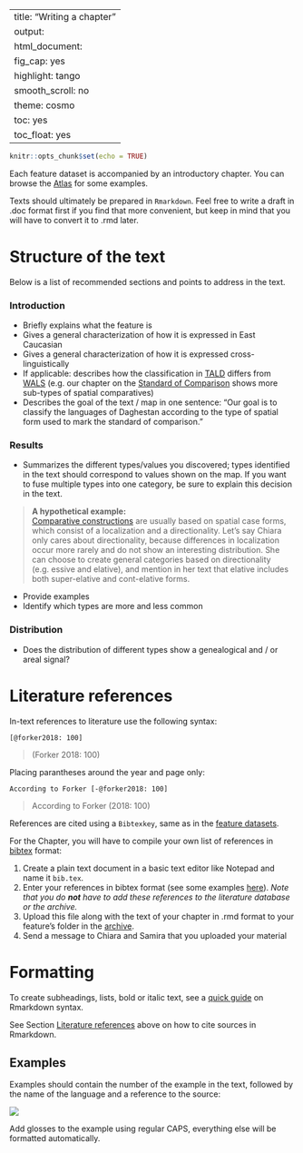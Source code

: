 
---
title: "Writing a chapter"
output:
  html_document:
    fig_cap: yes
    highlight: tango
    smooth_scroll: no
    theme: cosmo
    toc: yes
    toc_float: yes
---

```r
knitr::opts_chunk$set(echo = TRUE)
```

Each feature dataset is accompanied by an introductory chapter. You can browse the [Atlas]() for some examples. 

Texts should ultimately be prepared in `Rmarkdown`. Feel free to write a draft in .doc format first if you find that more convenient, but keep in mind that you will have to convert it to .rmd later.


# Structure of the text

Below is a list of recommended sections and points to address in the text.

### Introduction
- Briefly explains what the feature is
- Gives a general characterization of how it is expressed in East Caucasian 
- Gives a general characterization of how it is expressed cross-linguistically
- If applicable: describes how the classification in [TALD](https://timtim1342.github.io/index.html) differs from [WALS](http://wals.info) (e.g. our chapter on the [Standard of Comparison](https://timtim1342.github.io/standard_of_comparison.html) shows more sub-types of spatial comparatives)
- Describes the goal of the text / map in one sentence: "Our goal is to classify the languages of Daghestan according to the type of spatial form used to mark the standard of comparison."

### Results
- Summarizes the different types/values you discovered; types identified in the text should correspond to values shown on the map. If you want to fuse multiple types into one category, be sure to explain this decision in the text. 

>**A hypothetical example:**  
[Comparative constructions]() are usually based on spatial case forms, which consist of a localization and a directionality. Let's say Chiara only cares about directionality, because differences in localization occur more rarely and do not show an interesting distribution. She can choose to create general categories based on directionality (e.g. essive and elative), and mention in her text that elative includes both super-elative and cont-elative forms.

- Provide examples
- Identify which types are more and less common

### Distribution
- Does the distribution of different types show a genealogical and / or areal signal?

# Literature references

In-text references to literature use the following syntax:

`[@forker2018: 100]`

> (Forker 2018: 100)

Placing parantheses around the year and page only:

`According to Forker [-@forker2018: 100]`

> According to Forker (2018: 100)

References are cited using a `Bibtexkey`, same as in the [feature datasets]().

For the Chapter, you will have to compile your own list of references in [bibtex](https://en.wikipedia.org/wiki/BibTeX) format:

1. Create a plain text document in a basic text editor like Notepad and name it `bib.tex`.
2. Enter your references in bibtex format (see some examples [here](https://www.bibtex.com/e/entry-types/)). *Note that you do **not** have to add these references to the literature database or the archive.*
3. Upload this file along with the text of your chapter in .rmd format to your feature's folder in the [archive](https://drive.google.com/drive/folders/1Rrm0NOH2E7dGMC97TdCFhjg7Y_FrAU3i?usp=sharing).
4. Send a message to Chiara and Samira that you uploaded your material


# Formatting

To create subheadings, lists, bold or italic text, see a [quick guide](https://www.markdownguide.org/basic-syntax) on Rmarkdown syntax.

See Section [Literature references](#literature-references) above on how to cite sources in Rmarkdown.

## Examples

Examples should contain the number of the example in the text, followed by the name of the language and a reference to the source:

![](images/example.jpg)

Add glosses to the example using regular CAPS, everything else will be formatted automatically.


